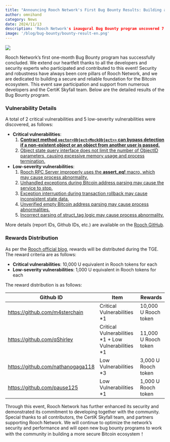 ```yaml
---
title: "Announcing Rooch Network's First Bug Bounty Results: Building a Secure and Robust Bitcoin Ecosystem Together"
author: omnihand
category: News
date: 2024/11/13
description: 'Rooch Network's inaugural Bug Bounty program uncovered 7 significant vulnerabilities, including smart contract detection bypass and memory usage issues. The article details vulnerability analyses, reward distribution mechanisms, and security enhancements achieved through collaboration with the CertiK Skyfall team.'
image: '/blog/bug-bounty/bounty-result-en.png'
---
```



<PostHeader />

![](/blog/bug-bounty/bounty-result-en.png)

Rooch Network’s first one-month Bug Bounty program has successfully concluded. We extend our heartfelt thanks to all the developers and security experts who participated and contributed to this event! Security and robustness have always been core pillars of Rooch Network, and we are dedicated to building a secure and reliable foundation for the Bitcoin ecosystem. This event saw participation and support from numerous developers and the CertiK Skyfall team. Below are the detailed results of the Bug Bounty program.

### Vulnerability Details

A total of 2 critical vulnerabilities and 5 low-severity vulnerabilities were discovered, as follows:

- **Critical vulnerabilities**:
    1. [**Contract method `vector<Object<MockObject>>` can bypass detection if a non-existent object or an object from another user is passed.**](https://github.com/rooch-network/rooch/security/advisories/GHSA-2mh8-rvf9-mq47)
    2. [Object state query interface does not limit the number of ObjectID parameters, causing excessive memory usage and process termination.](https://github.com/rooch-network/rooch/security/advisories/GHSA-q7jw-699g-rrxf)
- **Low-severity vulnerabilities**:
    1. [Rooch RPC Server improperly uses the **assert_eq!** macro, which may cause process abnormality.](https://github.com/rooch-network/rooch/security/advisories/GHSA-6m8m-m9g8-rj43)
    2. [Unhandled exceptions during Bitcoin address parsing may cause the service to stop.](https://github.com/rooch-network/rooch/security/advisories/GHSA-r68j-jvr6-cxwv)
    3. [Exception interruption during transaction rollback may cause inconsistent state data.](https://github.com/rooch-network/rooch/security/advisories/GHSA-x8fq-xcrv-qc8r)
    4. [Unverified empty Bitcoin address parsing may cause process abnormalities.](https://github.com/rooch-network/rooch/issues/2247)
    5. [Incorrect parsing of struct_tag logic may cause process abnormality.](https://github.com/rooch-network/rooch/issues/2394)

More details (report IDs, Github IDs, etc.) are available on the [Rooch GitHub](https://github.com/rooch-network/rooch/issues/2850).

### Rewards Distribution

As per the [Rooch official blog](https://rooch.network/blog/bug-bounty), rewards will be distributed during the TGE. The reward criteria are as follows:

- **Critical vulnerabilities**: 10,000 U equivalent in Rooch tokens for each
- **Low-severity vulnerabilities**: 1,000 U equivalent in Rooch tokens for each

The reward distribution is as follows:

| Github ID                         | Item                                                 | Rewards              |
|-----------------------------------|------------------------------------------------------|----------------------|
| https://github.com/m4sterchain    | Critical Vulnerabilities *1                          | 10,000 U Rooch token |
| https://github.com/qShirley       | Critical Vulnerabilities *1 + Low Vulnerabilities *1 | 11,000 U Rooch token |
| https://github.com/nathanogaga118 | Low Vulnerabilities *3                               | 3,000 U Rooch token  |
| https://github.com/pause125       | Low Vulnerabilities *1                               | 1,000 U Rooch token  |

Through this event, Rooch Network has further enhanced its security and demonstrated its commitment to developing together with the community. Special thanks to all contributors, the CertiK Skyfall team, and partners supporting Rooch Network. We will continue to optimize the network’s security and performance and will open new bug bounty programs to work with the community in building a more secure Bitcoin ecosystem！

